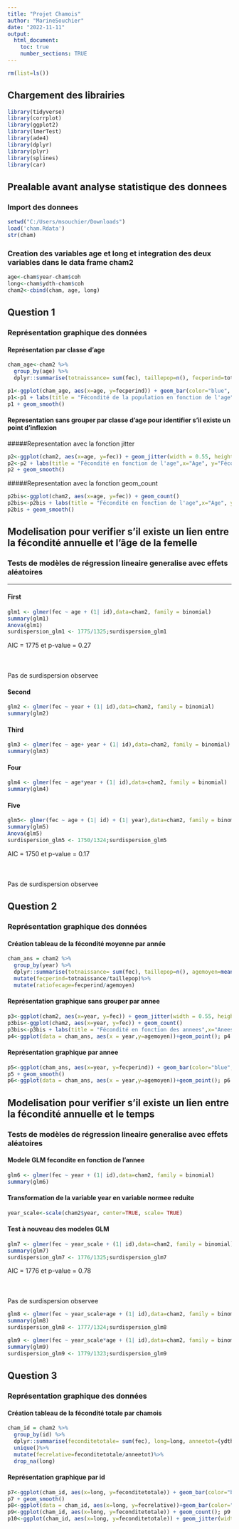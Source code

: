 ```yaml
---
title: "Projet Chamois"
author: "MarineSouchier"
date: "2022-11-11"
output: 
  html_document:
    toc: true
    number_sections: TRUE
---
```


```r
rm(list=ls())
```

## Chargement des librairies

```r
library(tidyverse)
library(corrplot)
library(ggplot2)
library(lmerTest)
library(ade4)
library(dplyr)
library(plyr)
library(splines)
library(car)
```

## Prealable avant analyse statistique des donnees
### Import des donnees

```r
setwd("C:/Users/msouchier/Downloads")
load('cham.Rdata')
str(cham)
```

### Creation des variables age et long et integration des deux variables dans le data frame cham2

```r
age<-cham$year-cham$coh
long<-cham$ydth-cham$coh
cham2<-cbind(cham, age, long)
```

## Question 1
### Représentation graphique des données
#### Représentation par classe d'age

```r
cham_age<-cham2 %>% 
  group_by(age) %>%
  dplyr::summarise(totnaissance= sum(fec), taillepop=n(), fecperind=totnaissance/n()*100)

p1<-ggplot(cham_age, aes(x=age, y=fecperind)) + geom_bar(color="blue", fill=rgb(0.1,0.4,0.5,0.7), stat = "identity")
p1<-p1 + labs(title = "Fécondité de la population en fonction de l'age",x="Age", y="Fécondité") + theme(plot.title = element_text(hjust = 0.5))
p1 + geom_smooth()
```


#### Representation sans grouper par classe d'age pour identifier s'il existe un point d'inflexion
#####Representation avec la fonction jitter

```r
p2<-ggplot(cham2, aes(x=age, y=fec)) + geom_jitter(width = 0.55, height = 0)
p2<-p2 + labs(title = "Fécondité en fonction de l'age",x="Age", y="Fécondité") + theme(plot.title = element_text(hjust = 0.5))
p2 + geom_smooth()
```


#####Representation avec la fonction geom_count

```r
p2bis<-ggplot(cham2, aes(x=age, y=fec)) + geom_count()
p2bis<-p2bis + labs(title = "Fécondité en fonction de l'age",x="Age", y="Fécondité") + theme(plot.title = element_text(hjust = 0.5))
p2bis + geom_smooth()
```

## Modelisation pour verifier s'il existe un lien entre la fécondité annuelle et l’âge de la femelle
### Tests de modèles de régression lineaire generalise avec effets aléatoires {.tabset .tabset-fade .tabset-pills}

***

#### First
```r
glm1 <- glmer(fec ~ age + (1| id),data=cham2, family = binomial)
summary(glm1)
Anova(glm1)
surdispersion_glm1 <- 1775/1325;surdispersion_glm1
```

AIC = 1775 et p-value = 0.27
<br><br><br><br>
Pas de surdispersion observee

#### Second
```r
glm2 <- glmer(fec ~ year + (1| id),data=cham2, family = binomial)
summary(glm2)
```

#### Third
```r
glm3 <- glmer(fec ~ age+ year + (1| id),data=cham2, family = binomial)
summary(glm3)
```

#### Four
```r
glm4 <- glmer(fec ~ age*year + (1| id),data=cham2, family = binomial)
summary(glm4)
```

#### Five
```r
glm5<- glmer(fec ~ age + (1| id) + (1| year),data=cham2, family = binomial)
summary(glm5)
Anova(glm5)
surdispersion_glm5 <- 1750/1324;surdispersion_glm5
```

AIC = 1750 et p-value = 0.17
<br><br><br><br>
Pas de surdispersion observee


## Question 2
### Représentation graphique des données
#### Création tableau de la fécondité moyenne par année 

```r
cham_ans = cham2 %>% 
  group_by(year) %>% 
  dplyr::summarise(totnaissance= sum(fec), taillepop=n(), agemoyen=mean(age)) %>% 
  mutate(fecperind=totnaissance/taillepop)%>% 
  mutate(ratiofecage=fecperind/agemoyen)
```

#### Représentation graphique sans grouper par annee

```r
p3<-ggplot(cham2, aes(x=year, y=fec)) + geom_jitter(width = 0.55, height = 0);p3
p3bis<-ggplot(cham2, aes(x=year, y=fec)) + geom_count()
p3bis<-p3bis + labs(title = "Fécondité en fonction des annees",x="Anees", y="Fécondité") + theme(plot.title = element_text(hjust = 0.5)); p3bis
p4<-ggplot(data = cham_ans, aes(x = year,y=agemoyen))+geom_point(); p4
```

#### Représentation graphique par annee

```r
p5<-ggplot(cham_ans, aes(x=year, y=fecperind)) + geom_bar(color="blue", fill=rgb(0.1,0.4,0.5,0.7), stat = "identity"); p5
p5 + geom_smooth() 
p6<-ggplot(data = cham_ans, aes(x = year,y=agemoyen))+geom_point(); p6
```

## Modelisation pour verifier s'il existe un lien entre la fécondité annuelle et le temps
### Tests de modèles de régression lineaire generalise avec effets aléatoires
#### Modele GLM fecondite en fonction de l'annee
```r
glm6 <- glmer(fec ~ year + (1| id),data=cham2, family = binomial)
summary(glm6)
```

#### Transformation de la variable year en variable normee reduite

```r
year_scale<-scale(cham2$year, center=TRUE, scale= TRUE)
```

#### Test à nouveau des modeles GLM

```r
glm7 <- glmer(fec ~ year_scale + (1| id),data=cham2, family = binomial)
summary(glm7)
surdispersion_glm7 <- 1776/1325;surdispersion_glm7
```

AIC = 1776 et p-value = 0.78
<br><br><br><br>
Pas de surdispersion observee

```r
glm8 <- glmer(fec ~ year_scale+age + (1| id),data=cham2, family = binomial)
summary(glm8)
surdispersion_glm8 <- 1777/1324;surdispersion_glm8
```
```r
glm9 <- glmer(fec ~ year_scale*age + (1| id),data=cham2, family = binomial)
summary(glm9)
surdispersion_glm9 <- 1779/1323;surdispersion_glm9
```
## Question 3
### Représentation graphique des données
#### Création tableau de la fécondité totale par chamois

```r
cham_id = cham2 %>% 
  group_by(id) %>% 
  dplyr::summarise(feconditetotale= sum(fec), long=long, anneetot=(ydth-min(year)+1)) %>%
  unique()%>%
  mutate(fecrelative=feconditetotale/anneetot)%>%
  drop_na(long)
```
#### Représentation graphique par id

```r
p7<-ggplot(cham_id, aes(x=long, y=feconditetotale)) + geom_bar(color="blue", fill=rgb(0.1,0.4,0.5,0.7), stat = "identity"); p7
p7 + geom_smooth() 
p8<-ggplot(data = cham_id, aes(x=long, y=fecrelative))+geom_bar(color="blue", fill=rgb(0.1,0.4,0.5,0.7), stat = "identity"); p8
p9<-ggplot(cham_id, aes(x=long, y=feconditetotale)) + geom_count(); p9
p10<-ggplot(cham_id, aes(x=long, y=feconditetotale)) + geom_jitter(width = 0.25, height = 0.25)+ geom_smooth(); p10
```


